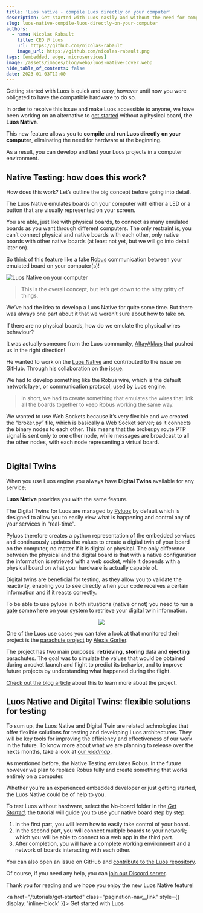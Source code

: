 ```yaml
---
title: 'Luos native - compile Luos directly on your computer'
description: Get started with Luos easily and without the need for compatible hardware. With Luos Native, you can learn and experiment with Luos technology without a physical board.
slug: luos-native-compile-luos-directly-on-your-computer
authors:
  - name: Nicolas Rabault
    title: CEO @ Luos
    url: https://github.com/nicolas-rabault
    image_url: https://github.com/nicolas-rabault.png
tags: [embedded, edge, microservices]
image: /assets/images/blog/webp/luos-native-cover.webp
hide_table_of_contents: false
date: 2023-01-03T12:00
---
```



Getting started with Luos is quick and easy, however until now you were obligated to have the compatible hardware to do so.

In order to resolve this issue and make Luos accessible to anyone, we have been working on an alternative to [get started](/tutorials/get-started) without a physical board, the **Luos Native**.

This new feature allows you to **compile** and **run Luos directly on your computer**, eliminating the need for hardware at the beginning.

As a result, you can develop and test your Luos projects in a computer environment.

<!--truncate-->

## Native Testing: how does this work?

How does this work? Let’s outline the big concept before going into detail.

The Luos Native emulates boards on your computer with either a LED or a button that are visually represented on your screen.

You are able, just like with physical boards, to connect as many emulated boards as you want through different computers. The only restraint is, you can’t connect physical and native boards with each other, only native boards with other native boards (at least not yet, but we will go into detail later on).

So think of this feature like a fake [Robus](/docs/luos-technology/node/luos-hal#robus-hal) communication between your emulated board on your computer(s)!

![Luos Native on your computer](/assets/images/blog/native/luos-native-testing-environement.png)

> This is the overall concept, but let’s get down to the nitty gritty of things.

We’ve had the idea to develop a Luos Native for quite some time. But there was always one part about it that we weren’t sure about how to take on.

If there are no physical boards, how do we emulate the physical wires behaviour?

It was actually someone from the Luos community, <a href="https://github.com/AltayAkkus" rel="external nofollow">AltayAkkus</a> that pushed us in the right direction!

He wanted to work on the [Luos Native](/docs/luos-technology/node/luos) and contributed to the issue on GitHub. Through his collaboration on the <a href="https://github.com/Luos-io/luos_engine/issues/292" rel="external nofollow">issue</a>.

We had to develop something like the Robus wire, which is the default network layer, or communication protocol, used by Luos engine.

> In short, we had to create something that emulates the wires that link all the boards together to keep Robus working the same way.

We wanted to use Web Sockets because it’s very flexible and we created the “broker.py” file, which is basically a Web Socket server; as it connects the binary nodes to each other. This means that the broker.py route PTP signal is sent only to one other node, while messages are broadcast to all the other nodes, with each node representing a virtual board.

<div align="center">
  <Image
    sources={{
      light: '/assets/images/blog/native/luos-native-broker-py.svg',
      dark: '/assets/images/blog/native/luos-native-broker-py-dark.svg',
    }}
  />
</div>

## Digital Twins

When you use Luos engine you always have **Digital Twins** available for any service;

**Luos Native** provides you with the same feature.

The Digital Twins for Luos are managed by [Pyluos](/docs/integrations/pyluos) by default which is designed to allow you to easily view what is happening and control any of your services in “real-time”.

Pyluos therefore creates a python representation of the embedded services and continuously updates the values to create a digital twin of your board on the computer, no matter if it is digital or physical. The only difference between the physical and the digital board is that with a native configuration the information is retrieved with a web socket, while it depends with a physical board on what your hardware is actually capable of.

Digital twins are beneficial for testing, as they allow you to validate the reactivity, enabling you to see directly when your code receives a certain information and if it reacts correctly.

To be able to use pyluos in both situations (native or not) you need to run a [gate](/docs/tools/gate) somewhere on your system to retrieve your digital twin information.

<div align="center">
  <Image
    src="/assets/images/blog/native/luos-native-digital-twin.svg"
    darkSrc="/assets/images/blog/native/luos-native-digital-twin-dark.svg"
  />
</div>

One of the Luos use cases you can take a look at that monitored their project is the [parachute project](/blog/how-to-develop-iot-edge-and-embedded-projects-easier) by <a href="https://github.com/alexgorlier" rel="external nofollow">Alexis Gorlier</a>.

The project has two main purposes: **retrieving,** **storing** data and **ejecting** parachutes. The goal was to simulate the values that would be obtained during a rocket launch and flight to predict its behavior, and to improve future projects by understanding what happened during the flight.

[Check out the blog article](/blog/how-to-develop-iot-edge-and-embedded-projects-easier) about this to learn more about the project.

## Luos Native and Digital Twins: flexible solutions for testing

To sum up, the Luos Native and Digital Twin are related technologies that offer flexible solutions for testing and developing Luos architectures. They will be key tools for improving the efficiency and effectiveness of our work in the future. To know more about what we are planning to release over the nexts months, take a look at [our _roadmap_](/roadmap).

As mentioned before, the Native Testing emulates Robus. In the future however we plan to replace Robus fully and create something that works entirely on a computer.

Whether you're an experienced embedded developer or just getting started, the Luos Native could be of help to you.

To test Luos without hardware, select the No-board folder in the _[Get Started](/tutorials/get-started),_ the tutorial will guide you to use your native board step by step.

1. In the first part, you will learn how to easily take control of your board.
2. In the second part, you will connect multiple boards to your network; which you will be able to connect to a web app in the third part.
3. After completion, you will have a complete working environment and a network of boards interacting with each other.

You can also open an issue on GitHub and <a href="https://github.com/Luos-io/luos_engine" rel="external nofollow">contribute to the Luos repository</a>.

Of course, if you need any help, you can <a href="https://discord.gg/luos" rel="external nofollow">join our Discord server</a>.

Thank you for reading and we hope you enjoy the new Luos Native feature!

<a href="/tutorials/get-started" class="pagination-nav__link" style={{ display: 'inline-block' }}>
  Get started with Luos
</a>
